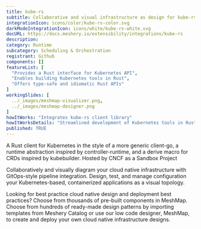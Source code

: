 ```yaml
---
title: kube-rs
subtitle: Collaborative and visual infrastructure as design for kube-rs
integrationIcon: icons/color/kube-rs-color.svg
darkModeIntegrationIcon: icons/white/kube-rs-white.svg
docURL: https://docs.meshery.io/extensibility/integrations/kube-rs
description: 
category: Runtime
subcategory: Scheduling & Orchestration
registrant: Github
components: []
featureList: [
  "Provides a Rust interface for Kubernetes API",
  "Enables building Kubernetes tools in Rust",
  "Offers type-safe and idiomatic Rust APIs"
]
workingSlides: [
  ../_images/meshmap-visualizer.png,
  ../_images/meshmap-designer.png
]
howItWorks: "Integrates kube-rs client library"
howItWorksDetails: "Streamlined development of Kubernetes tools in Rust"
published: TRUE
---
```

<p>
A Rust client for Kubernetes in the style of a more generic client-go, a runtime abstraction inspired by controller-runtime, and a derive macro for CRDs inspired by kubebuilder. Hosted by CNCF as a Sandbox Project
</p>
<p>
    Collaboratively and visually diagram your cloud native infrastructure with GitOps-style pipeline integration. Design, test, and manage configuration your Kubernetes-based, containerized applications as a visual topology.
</p>
<p>
    Looking for best practice cloud native design and deployment best practices? Choose from thousands of pre-built components in MeshMap. Choose from hundreds of ready-made design patterns by importing templates from Meshery Catalog or use our low code designer, MeshMap, to create and deploy your own cloud native infrastructure designs.
</p>
